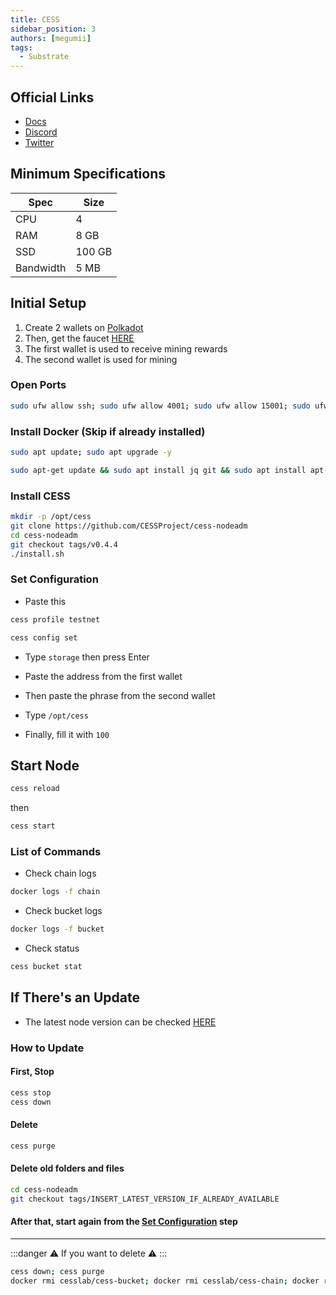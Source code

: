 ```yaml
---
title: CESS
sidebar_position: 3
authors: [megumii]
tags:
  - Substrate
---
```


## Official Links
- [Docs](https://docs.cess.cloud/cess-build-book/storage-miner)
- [Discord](https://discord.gg/mj3u57BkDv)
- [Twitter](https://twitter.com/CESS_Storage)


## Minimum Specifications

| Spec | Size |
|----------|----------|
| CPU | 4 |
| RAM | 8 GB |
| SSD | 100 GB |
| Bandwidth | 5 MB |

## Initial Setup

1. Create 2 wallets on [Polkadot](https://polkadot.js.org/apps/?rpc=wss%3A%2F%2Ftestnet-rpc1.cess.cloud%2Fws%2F#/accounts)
2. Then, get the faucet [HERE](https://testnet-faucet.cess.cloud/)
3. The first wallet is used to receive mining rewards
4. The second wallet is used for mining

### Open Ports

```sh filename="port" copy
sudo ufw allow ssh; sudo ufw allow 4001; sudo ufw allow 15001; sudo ufw enable
```

### Install Docker (Skip if already installed)

```sh filename="update system" copy
sudo apt update; sudo apt upgrade -y
```

```sh filename="install docker and others" copy
sudo apt-get update && sudo apt install jq git && sudo apt install apt-transport-https ca-certificates curl software-properties-common -y && curl -fsSL https://download.docker.com/linux/ubuntu/gpg | sudo apt-key add - && sudo add-apt-repository "deb [arch=amd64] https://download.docker.com/linux/ubuntu focal stable" && sudo apt-get install docker-ce docker-ce-cli containerd.io docker-compose-plugin -y
```

### Install CESS

```sh filename="install CESS" copy
mkdir -p /opt/cess
git clone https://github.com/CESSProject/cess-nodeadm
cd cess-nodeadm
git checkout tags/v0.4.4
./install.sh
```

### Set Configuration

- Paste this

```sh filename="set profile" copy
cess profile testnet
```

```sh filename="set config" copy
cess config set
```

- Type `storage` then press Enter

- Paste the address from the first wallet

- Then paste the phrase from the second wallet

- Type `/opt/cess`

- Finally, fill it with `100`

## Start Node

```sh filename="reload" copy
cess reload
```

then

```sh filename="GAS" copy
cess start
```

### List of Commands

- Check chain logs

```sh filename="logs chain" copy
docker logs -f chain
```

- Check bucket logs

```sh filename="logs bucket" copy
docker logs -f bucket
```

- Check status

```sh filename="stat bucket" copy
cess bucket stat
```

## If There's an Update

- The latest node version can be checked [HERE](https://github.com/CESSProject/cess-nodeadm/tags)

### How to Update

#### First, Stop

```sh filename="stop & down" copy
cess stop
cess down
```

#### Delete

```sh filename="delete" copy
cess purge
```

#### Delete old folders and files

```sh filename="pull latest tags" copy
cd cess-nodeadm
git checkout tags/INSERT_LATEST_VERSION_IF_ALREADY_AVAILABLE
```

#### After that, start again from the [Set Configuration](#set-configuration) step

---

:::danger
⚠️ If you want to delete ⚠️
:::

```sh filename="DELETE" copy
cess down; cess purge
docker rmi cesslab/cess-bucket; docker rmi cesslab/cess-chain; docker rmi cesslab/config-gen; docker rmi containrrr/watchtower
```

#
